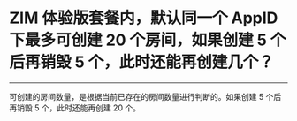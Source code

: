# ZIM 体验版套餐内，默认同一个 AppID 下最多可创建 20 个房间，如果创建 5 个后再销毁 5 个，此时还能再创建几个？

- - -

可创建的房间数量，是根据当前已存在的房间数量进行判断的。如果创建 5 个后再销毁 5 个，此时还能再创建 20 个。
